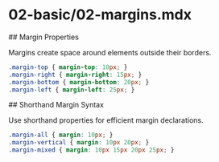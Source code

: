 # 02-basic/02-margins.mdx

<section id="margin-properties">
## Margin Properties

Margins create space around elements outside their borders.

```css
.margin-top { margin-top: 10px; }
.margin-right { margin-right: 15px; }
.margin-bottom { margin-bottom: 20px; }
.margin-left { margin-left: 25px; }
```
</section>

<section id="margin-shorthand">
## Shorthand Margin Syntax

Use shorthand properties for efficient margin declarations.

```css
.margin-all { margin: 10px; }
.margin-vertical { margin: 10px 20px; }
.margin-mixed { margin: 10px 15px 20px 25px; }
```
</section>
